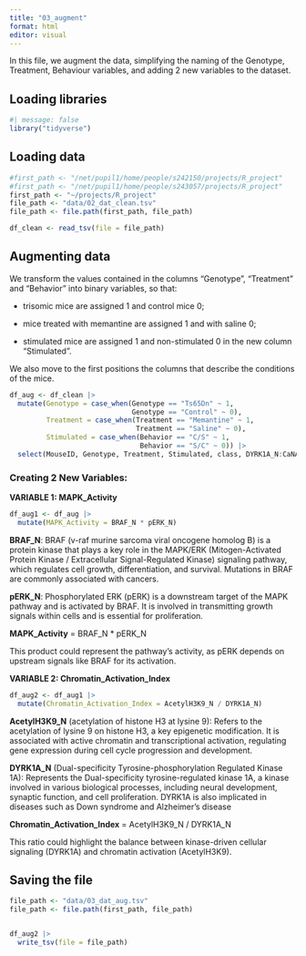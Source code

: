 ```yaml
---
title: "03_augment"
format: html
editor: visual
---
```


In this file, we augment the data, simplifying the naming of the Genotype, Treatment, Behaviour variables, and adding 2 new variables to the dataset.

## Loading libraries

```r
#| message: false
library("tidyverse")
```

## Loading data

```r
#first_path <- "/net/pupil1/home/people/s242150/projects/R_project"
#first_path <- "/net/pupil1/home/people/s243057/projects/R_project"
first_path <- "~/projects/R_project"
file_path <- "data/02_dat_clean.tsv" 
file_path <- file.path(first_path, file_path)

df_clean <- read_tsv(file = file_path)
```

## Augmenting data

We transform the values contained in the columns "Genotype", "Treatment" and "Behavior" into binary variables, so that:

-   trisomic mice are assigned 1 and control mice 0;

-   mice treated with memantine are assigned 1 and with saline 0;

-   stimulated mice are assigned 1 and non-stimulated 0 in the new column "Stimulated".

We also move to the first positions the columns that describe the conditions of the mice.

```r
df_aug <- df_clean |>
  mutate(Genotype = case_when(Genotype == "Ts65Dn" ~ 1,
                              Genotype == "Control" ~ 0),
         Treatment = case_when(Treatment == "Memantine" ~ 1,
                               Treatment == "Saline" ~ 0),
         Stimulated = case_when(Behavior == "C/S" ~ 1,
                                Behavior == "S/C" ~ 0)) |>
  select(MouseID, Genotype, Treatment, Stimulated, class, DYRK1A_N:CaNA_N)
```

### **Creating 2 New Variables:**

**VARIABLE 1: MAPK_Activity**

```r
df_aug1 <- df_aug |>
  mutate(MAPK_Activity = BRAF_N * pERK_N)
```

**BRAF_N**: BRAF (v-raf murine sarcoma viral oncogene homolog B) is a protein kinase that plays a key role in the MAPK/ERK (Mitogen-Activated Protein Kinase / Extracellular Signal-Regulated Kinase) signaling pathway, which regulates cell growth, differentiation, and survival. Mutations in BRAF are commonly associated with cancers.

**pERK_N**: Phosphorylated ERK (pERK) is a downstream target of the MAPK pathway and is activated by BRAF. It is involved in transmitting growth signals within cells and is essential for proliferation.

**MAPK_Activity** = BRAF_N \* pERK_N

This product could represent the pathway's activity, as pERK depends on upstream signals like BRAF for its activation.

**VARIABLE 2: Chromatin_Activation_Index**

```r
df_aug2 <- df_aug1 |>
  mutate(Chromatin_Activation_Index = AcetylH3K9_N / DYRK1A_N)
```

**AcetylH3K9_N** (acetylation of histone H3 at lysine 9): Refers to the acetylation of lysine 9 on histone H3, a key epigenetic modification. It is associated with active chromatin and transcriptional activation, regulating gene expression during cell cycle progression and development.

**DYRK1A_N** (Dual-specificity Tyrosine-phosphorylation Regulated Kinase 1A): Represents the Dual-specificity tyrosine-regulated kinase 1A, a kinase involved in various biological processes, including neural development, synaptic function, and cell proliferation. DYRK1A is also implicated in diseases such as Down syndrome and Alzheimer’s disease

**Chromatin_Activation_Index** = AcetylH3K9_N / DYRK1A_N

This ratio could highlight the balance between kinase-driven cellular signaling (DYRK1A) and chromatin activation (AcetylH3K9).

## Saving the file

```r
file_path <- "data/03_dat_aug.tsv"
file_path <- file.path(first_path, file_path)


df_aug2 |>
  write_tsv(file = file_path)
```
